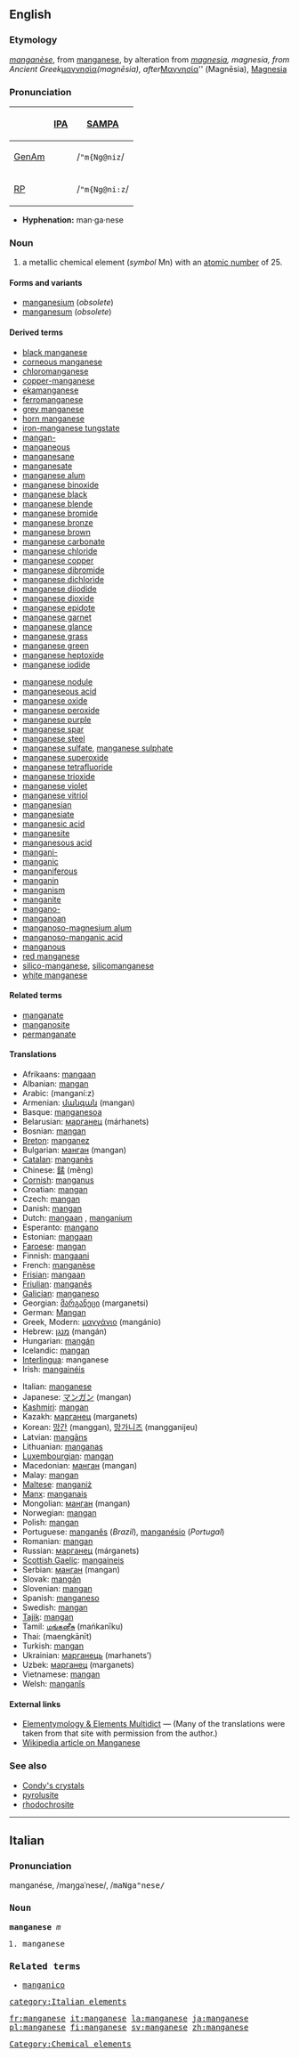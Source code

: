 ==English==
{{elements|Mn|chromium|Cr|iron|Fe}}
===Etymology===
{{F.}} ''[[manganèse]]'', from {{It.}} [[manganese#Italian|manganese]], by alteration from {{L.}} ''[[magnesia#Latin|magnesia]], magnesia, from Ancient Greek ''[[μαγνησία]]'' (magnēsia), after ''[[Μαγνησία]]'' (Magnēsia), [[Magnesia]]

===Pronunciation===
{| border=1 cellpadding=5
! !! [[w:International Phonetic Alphabet|IPA]] !! [[w:SAMPA|SAMPA]]
|-
! [[GenAm]]
| {{IPAchar|/ˈmæŋɡəniz/}} || /<tt>"m{Ng@niz</tt>/
|-
! [[RP]]
| {{IPAchar|/ˈmæŋɡəniːz/}} || /<tt>"m{Ng@ni:z</tt>/
|}

*'''Hyphenation:''' man·ga·nese

=== Noun ===
{{en-noun-unc}}
{{wikipedia}}

# a metallic chemical element (''symbol'' Mn) with an [[atomic number]] of 25.

====Forms and variants====
*[[manganesium]] (''obsolete'')
*[[manganesum]] (''obsolete'')

====Derived terms====
{{top2}}
*[[black manganese]]
*[[corneous manganese]]
*[[chloromanganese]]
*[[copper-manganese]]
*[[ekamanganese]]
*[[ferromanganese]]
*[[grey manganese]]
*[[horn manganese]]
*[[iron-manganese tungstate]]
*[[mangan-]]
*[[manganeous]]
*[[manganesane]]
*[[manganesate]]
*[[manganese alum]]
*[[manganese binoxide]]
*[[manganese black]]
*[[manganese blende]]
*[[manganese bromide]]
*[[manganese bronze]]
*[[manganese brown]]
*[[manganese carbonate]]
*[[manganese chloride]]
*[[manganese copper]]
*[[manganese dibromide]]
*[[manganese dichloride]]
*[[manganese diiodide]]
*[[manganese dioxide]]
*[[manganese epidote]]
*[[manganese garnet]]
*[[manganese glance]]
*[[manganese grass]]
*[[manganese green]]
*[[manganese heptoxide]]
*[[manganese iodide]]
{{mid2}}
*[[manganese nodule]]
*[[manganeseous acid]]
*[[manganese oxide]]
*[[manganese peroxide]]
*[[manganese purple]]
*[[manganese spar]]
*[[manganese steel]]
*[[manganese sulfate]], [[manganese sulphate]]
*[[manganese superoxide]]
*[[manganese tetrafluoride]]
*[[manganese trioxide]]
*[[manganese violet]]
*[[manganese vitriol]]
*[[manganesian]]
*[[manganesiate]]
*[[manganesic acid]]
*[[manganesite]]
*[[manganesous acid]]
*[[mangani-]]
*[[manganic]]
*[[manganiferous]]
*[[manganin]]
*[[manganism]]
*[[manganite]]
*[[mangano-]]
*[[manganoan]]
*[[manganoso-magnesium alum]]
*[[manganoso-manganic acid]]
*[[manganous]]
*[[red manganese]]
*[[silico-manganese]], [[silicomanganese]]
*[[white manganese]]
{{bottom}}

====Related terms====
*[[manganate]]
*[[manganosite]]
*[[permanganate]]

==== Translations ====
{{top}}
*Afrikaans: [[mangaan]]
*Albanian: [[mangan]]
*Arabic: {{ARchar|[[منجنيز]]}} (manganí:z) {{m}}
*Armenian: [[մանգան]] (mangan)
*Basque: [[manganesoa]]
*Belarusian: [[марганец]] (márhanets) {{m}}
*Bosnian: [[mangan]]
*[[Breton]]: [[manganez]] {{m}}
*Bulgarian: [[манган]] (mangan) {{m}}
*[[Catalan]]: [[manganès]]
*Chinese: [[錳]] (měng)
*[[Cornish]]: [[manganus]]
*Croatian: [[mangan]]
*Czech: [[mangan]]
*Danish: [[mangan]]
*Dutch: [[mangaan]] {{n}}, [[manganium]] {{n}}
*Esperanto: [[mangano]]
*Estonian: [[mangaan]]
*[[Faroese]]: [[mangan]]
*Finnish: [[mangaani]]
*French: [[manganèse]] {{m}}
*[[Frisian]]: [[mangaan]]
*[[Friulian]]: [[manganês]]
*[[Galician]]: [[manganeso]]
*Georgian: [[მარგანეცი]] (marganetsi)
*German: [[Mangan]] {{n}}
*Greek, Modern: [[μαγγάνιο]] (mangánio) {{n}}
*Hebrew: [[מנגן]] (mangán)
*Hungarian: [[mangán]]
*Icelandic: [[mangan]]
*[[Interlingua]]: manganese
*Irish: [[mangainéis]]
{{mid}}
*Italian: [[manganese#Italian|manganese]]
*Japanese: [[マンガン]] (mangan)
*[[Kashmiri]]: [[mangan]]
*Kazakh: [[марганец]] (marganets)
*Korean: [[망간]] (manggan), [[망가니즈]] (mangganijeu)
*Latvian: [[mangāns]]
*Lithuanian: [[manganas]]
*[[Luxembourgian]]: [[mangan]]
*Macedonian: [[манган]] (mangan) {{m}}
*Malay: [[mangan]]
*[[Maltese]]: [[manganiż]]
*[[Manx]]: [[manganais]]
*Mongolian: [[манган]] (mangan)
*Norwegian: [[mangan]]
*Polish: [[mangan]] {{m}}
*Portuguese: [[manganês]] {{m}} (''Brazil''), [[manganésio]] (''Portugal'')
*Romanian: [[mangan]] {{n}}
*Russian: [[марганец]] (márganets) {{m}}
*[[Scottish Gaelic]]: [[mangaineis]]
*Serbian: [[манган]] (mangan) {{m}}
*Slovak: [[mangán]]
*Slovenian: [[mangan]]
*Spanish: [[manganeso]] {{m}}
*Swedish: [[mangan]]
*[[Tajik]]: [[mangan]]
*Tamil: [[மங்கனீசு]] (mańkanīku)
*Thai: {{THchar|[[แมงกานีส]]}} (maengkānīt)
*Turkish: [[mangan]]
*Ukrainian: [[марганець]] (marhanets’) {{m}}
*Uzbek: [[марганец]] (marganets)
*Vietnamese: [[mangan]]
*Welsh: [[manganîs]]
{{bottom}}

====External links====
*[http://elements.vanderkrogt.net/elem/mn.html Elementymology & Elements Multidict] — (Many of the translations were taken from that site with permission from the author.)
*[[w:Manganese|Wikipedia article on Manganese]]

[[Category:Chemical elements]]

===See also===
*[[Condy's crystals]]
*[[pyrolusite]]
*[[rhodochrosite]]

----
==Italian==
===Pronunciation===
<!--should the s's be z's?-->
manganése, /maŋgaˈnese/, /<tt>maNga"nese/

===Noun===
'''manganese''' ''m''

# manganese

===Related terms===
*[[manganico]]

[[category:Italian elements]]

[[fr:manganese]]
[[it:manganese]]
[[la:manganese]]
[[ja:manganese]]
[[pl:manganese]]
[[fi:manganese]]
[[sv:manganese]]
[[zh:manganese]]